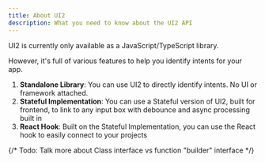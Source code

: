 ```yaml
---
title: About UI2
description: What you need to know about the UI2 API
---
```


UI2 is currently only available as a JavaScript/TypeScript library.

However, it's full of various features to help you identify intents for your app.

1. **Standalone Library**: You can use UI2 to directly identify intents. No UI or framework attached.
2. **Stateful Implementation**: You can use a Stateful version of UI2, built for frontend, to link to any input box with debounce and async processing built in
3. **React Hook**: Built on the Stateful Implementation, you can use the React hook to easily connect to your projects

{/* Todo: Talk more about Class interface vs function "builder" interface */}